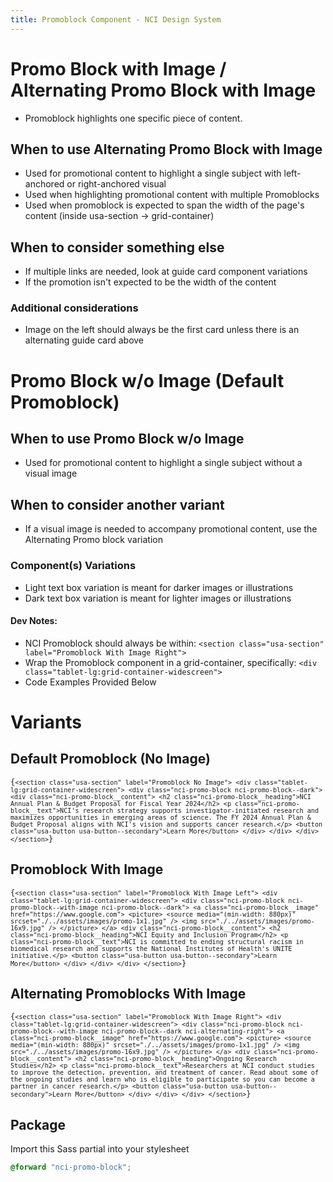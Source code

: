 ```yaml
---
title: Promoblock Component - NCI Design System
---
```


# Promo Block with Image / Alternating Promo Block with Image

- Promoblock highlights one specific piece of content.

## When to use Alternating Promo Block with Image

- Used for promotional content to highlight a single subject with left-anchored or right-anchored visual
- Used when highlighting promotional content with multiple Promoblocks
- Used when promoblock is expected to span the width of the page's content (inside usa-section -> grid-container)

## When to consider something else

- If multiple links are needed, look at guide card component variations
- If the promotion isn't expected to be the width of the content

### Additional considerations

- Image on the left should always be the first card unless there is an alternating guide card above
  <br />

# Promo Block w/o Image (Default Promoblock)

## When to use Promo Block w/o Image

- Used for promotional content to highlight a single subject without a visual image

## When to consider another variant

- If a visual image is needed to accompany promotional content, use the Alternating Promo block variation

### Component(s) Variations

- Light text box variation is meant for darker images or illustrations
- Dark text box variation is meant for lighter images or illustrations

#### Dev Notes:

- NCI Promoblock should always be within: `<section class="usa-section" label="Promoblock With Image Right">`
- Wrap the Promoblock component in a grid-container, specifically: `<div class="tablet-lg:grid-container-widescreen">`
- Code Examples Provided Below

# Variants

## Default Promoblock (No Image)

<Code className="html">{`
    <section class="usa-section" label="Promoblock No Image">
        <div class="tablet-lg:grid-container-widescreen">
            <div class="nci-promo-block nci-promo-block--dark">
                <div class="nci-promo-block__content">
                    <h2 class="nci-promo-block__heading">NCI Annual Plan & Budget Proposal for Fiscal Year 2024</h2>
                    <p class="nci-promo-block__text">NCI's research strategy supports investigator-initiated research and maximizes opportunities in emerging areas of science. The FY 2024 Annual Plan & Budget Proposal aligns with NCI's vision and supports cancer research.</p>
                    <button class="usa-button usa-button--secondary">Learn More</button>
                </div>
            </div>
        </div>
    </section>
`}</Code>

## Promoblock With Image

<Code className="html">{`
    <section class="usa-section" label="Promoblock With Image Left">
        <div class="tablet-lg:grid-container-widescreen">
            <div class="nci-promo-block nci-promo-block--with-image nci-promo-block--dark">
                <a class="nci-promo-block__image" href="https://www.google.com">
                    <picture>
                        <source
                            media="(min-width: 880px)"
                            srcset="./../assets/images/promo-1x1.jpg"
                        />
                        <img src="./../assets/images/promo-16x9.jpg" />
                    </picture>
                </a>
                <div class="nci-promo-block__content">
                    <h2 class="nci-promo-block__heading">NCI Equity and Inclusion Program</h2>
                    <p class="nci-promo-block__text">NCI is committed to ending structural racism in biomedical research and supports the National Institutes of Health's UNITE initiative.</p>
                    <button class="usa-button usa-button--secondary">Learn More</button>
                </div>
            </div>
        </div>
    </section>
`}</Code>

## Alternating Promoblocks With Image

<Code className="html">{`
    <section class="usa-section" label="Promoblock With Image Right">
        <div class="tablet-lg:grid-container-widescreen">
            <div class="nci-promo-block nci-promo-block--with-image nci-promo-block--dark nci-alternating-right">
                <a class="nci-promo-block__image" href="https://www.google.com">
                    <picture>
                        <source
                            media="(min-width: 880px)"
                            srcset="./../assets/images/promo-1x1.jpg"
                        />
                        <img src="./../assets/images/promo-16x9.jpg" />
                    </picture>
                </a>
                <div class="nci-promo-block__content">
                    <h2 class="nci-promo-block__heading">Ongoing Research Studies</h2>
                    <p class="nci-promo-block__text">Researchers at NCI conduct studies to improve the detection, prevention, and treatment of cancer. Read about some of the ongoing studies and learn who is eligible to participate so you can become a partner in cancer research.</p>
                    <button class="usa-button usa-button--secondary">Learn More</button>
                </div>
            </div>
        </div>
    </section>
`}</Code>

## Package

Import this Sass partial into your stylesheet

```scss nopreview
@forward "nci-promo-block";
```
